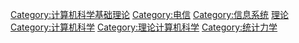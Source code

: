 {{catmore}}

[[Category:计算机科学基础理论|Category:计算机科学基础理论]]
[[Category:电信|Category:电信]]
[[Category:信息系统|Category:信息系统]]
[[Category:資訊|理论]]
[[Category:计算机科学|Category:计算机科学]]
[[Category:理论计算机科学|Category:理论计算机科学]]
[[Category:统计力学|Category:统计力学]]